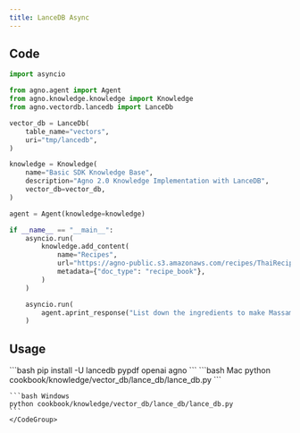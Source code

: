 ```yaml
---
title: LanceDB Async
---
```


## Code

```python cookbook/knowledge/vector_db/lance_db/lance_db.py
import asyncio

from agno.agent import Agent
from agno.knowledge.knowledge import Knowledge
from agno.vectordb.lancedb import LanceDb

vector_db = LanceDb(
    table_name="vectors",
    uri="tmp/lancedb",
)

knowledge = Knowledge(
    name="Basic SDK Knowledge Base",
    description="Agno 2.0 Knowledge Implementation with LanceDB",
    vector_db=vector_db,
)

agent = Agent(knowledge=knowledge)

if __name__ == "__main__":
    asyncio.run(
        knowledge.add_content(
            name="Recipes",
            url="https://agno-public.s3.amazonaws.com/recipes/ThaiRecipes.pdf",
            metadata={"doc_type": "recipe_book"},
        )
    )

    asyncio.run(
        agent.aprint_response("List down the ingredients to make Massaman Gai", markdown=True)
    )
```

## Usage

<Steps>
  <Snippet file="create-venv-step.mdx" />

  <Step title="Install libraries">
    ```bash
    pip install -U lancedb pypdf openai agno
    ```
  </Step>

  <Step title="Run Agent">
    <CodeGroup>
    ```bash Mac
    python cookbook/knowledge/vector_db/lance_db/lance_db.py
    ```

    ```bash Windows
    python cookbook/knowledge/vector_db/lance_db/lance_db.py
    ```
    </CodeGroup>
  </Step>
</Steps>
